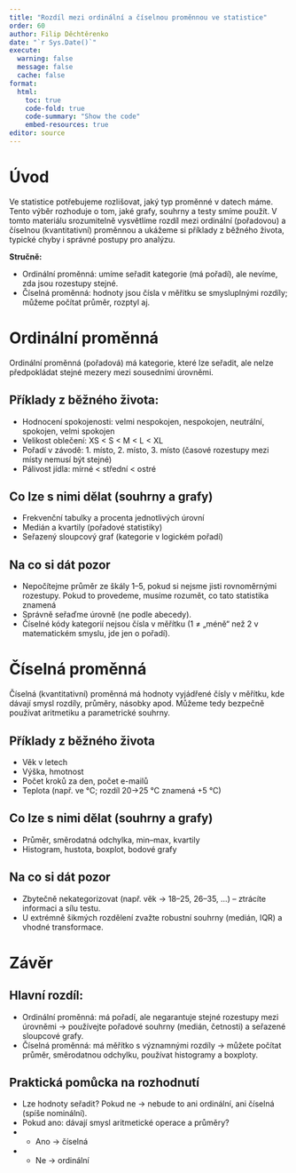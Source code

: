 ```yaml
---
title: "Rozdíl mezi ordinální a číselnou proměnnou ve statistice"
order: 60
author: Filip Děchtěrenko
date: "`r Sys.Date()`"
execute:
  warning: false
  message: false
  cache: false
format:
  html:
    toc: true
    code-fold: true
    code-summary: "Show the code"
    embed-resources: true
editor: source
---
```


# Úvod

Ve statistice potřebujeme rozlišovat, jaký typ proměnné v datech máme. Tento výběr rozhoduje o tom, jaké grafy, souhrny a testy smíme použít. V tomto materiálu srozumitelně vysvětlíme rozdíl mezi ordinální (pořadovou) a číselnou (kvantitativní) proměnnou a ukážeme si příklady z běžného života, typické chyby i správné postupy pro analýzu.

**Stručně:**

- Ordinální proměnná: umíme seřadit kategorie (má pořadí), ale nevíme, zda jsou rozestupy stejné.
- Číselná proměnná: hodnoty jsou čísla v měřítku se smysluplnými rozdíly; můžeme počítat průměr, rozptyl aj.


# Ordinální proměnná

Ordinální proměnná (pořadová) má kategorie, které lze seřadit, ale nelze předpokládat stejné mezery mezi sousedními úrovněmi.

## Příklady z běžného života:

- Hodnocení spokojenosti: velmi nespokojen, nespokojen, neutrální, spokojen, velmi spokojen
- Velikost oblečení: XS < S < M < L < XL
- Pořadí v závodě: 1. místo, 2. místo, 3. místo (časové rozestupy mezi místy nemusí být stejné)
- Pálivost jídla: mírné < střední < ostré

## Co lze s nimi dělat (souhrny a grafy)

- Frekvenční tabulky a procenta jednotlivých úrovní
- Medián a kvartily (pořadové statistiky)
- Seřazený sloupcový graf (kategorie v logickém pořadí)

## Na co si dát pozor

- Nepočítejme průměr ze škály 1–5, pokud si nejsme jisti rovnoměrnými rozestupy. Pokud to provedeme, musíme rozumět, co tato statistika znamená
- Správně seřaďme úrovně (ne podle abecedy).
- Číselné kódy kategorií nejsou čísla v měřítku (1 ≠ „méně“ než 2 v matematickém smyslu, jde jen o pořadí).

# Číselná proměnná

Číselná (kvantitativní) proměnná má hodnoty vyjádřené čísly v měřítku, kde dávají smysl rozdíly, průměry, násobky apod. Můžeme tedy bezpečně používat aritmetiku a parametrické souhrny.

## Příklady z běžného života

- Věk v letech
- Výška, hmotnost
- Počet kroků za den, počet e-mailů
- Teplota (např. ve °C; rozdíl 20→25 °C znamená +5 °C)

## Co lze s nimi dělat (souhrny a grafy)

- Průměr, směrodatná odchylka, min–max, kvartily
- Histogram, hustota, boxplot, bodové grafy

## Na co si dát pozor

- Zbytečně nekategorizovat (např. věk → 18–25, 26–35, …) – ztrácíte informaci a sílu testu.
- U extrémně šikmých rozdělení zvažte robustní souhrny (medián, IQR) a vhodné transformace.


# Závěr

## Hlavní rozdíl:

- Ordinální proměnná: má pořadí, ale negarantuje stejné rozestupy mezi úrovněmi → používejte pořadové souhrny (medián, četnosti) a seřazené sloupcové grafy.
- Číselná proměnná: má měřítko s významnými rozdíly → můžete počítat průměr, směrodatnou odchylku, používat histogramy a boxploty.

::: {.callout-tip}
## Praktická pomůcka na rozhodnutí

- Lze hodnoty seřadit? Pokud ne → nebude to ani ordinální, ani číselná (spíše nominální).
- Pokud ano: dávají smysl aritmetické operace a průměry?
- - Ano → číselná
- - Ne → ordinální
:::
